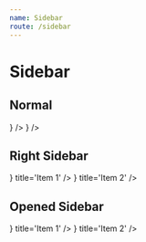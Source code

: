 ```yaml
---
name: Sidebar
route: /sidebar
---
```



# Sidebar

## Normal
<Playground>
    <Container
        style={ { height: 256 } }>
        <Sidebar expanded={ false }>
            <List>
                <ListItem icon={ <IconBackup /> } />
                <ListItem icon={ <IconBackup /> } />
            </List>
        </Sidebar>
    </Container>
</Playground>

## Right Sidebar
<Playground>
    <Container
        style={ {
            margin: '24px',
            flexDirection: 'row-reverse',
            height: 256
        } }>
        <Sidebar open anchor='right'>
            <List>
                <ListItem icon={ <IconBackup /> } title='Item 1' />
                <ListItem icon={ <IconBackup /> } title='Item 2' />
            </List>
        </Sidebar>
    </Container>
</Playground>

## Opened Sidebar
<Playground>
    <Container style={ { height: 256 } }>
        <Sidebar open>
            <List>
                <ListItem icon={ <IconBackup /> } title='Item 1' />
                <ListItem icon={ <IconBackup /> } title='Item 2' />
            </List>
        </Sidebar>
    </Container>
</Playground>
